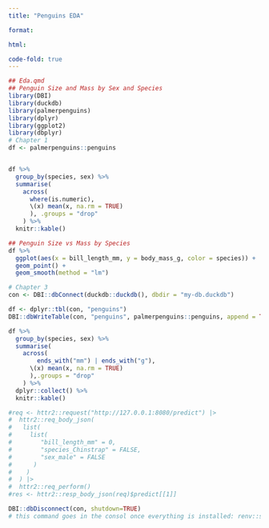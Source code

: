 ```yaml
---
title: "Penguins EDA"

format:

html: 

code-fold: true
---
```


```r
## Eda.qmd
## Penguin Size and Mass by Sex and Species
library(DBI)
library(duckdb)
library(palmerpenguins)
library(dplyr)
library(ggplot2)
library(dbplyr)
# Chapter 1
df <- palmerpenguins::penguins


df %>%
  group_by(species, sex) %>%
  summarise(
    across(
      where(is.numeric), 
      \(x) mean(x, na.rm = TRUE)
      ), .groups = "drop"
    ) %>%
  knitr::kable()

## Penguin Size vs Mass by Species
df %>%
  ggplot(aes(x = bill_length_mm, y = body_mass_g, color = species)) +
  geom_point() + 
  geom_smooth(method = "lm")

# Chapter 3
con <- DBI::dbConnect(duckdb::duckdb(), dbdir = "my-db.duckdb")

df <- dplyr::tbl(con, "penguins")
DBI::dbWriteTable(con, "penguins", palmerpenguins::penguins, append = TRUE)

df %>%
  group_by(species, sex) %>%
  summarise(
    across(
        ends_with("mm") | ends_with("g"),
      \(x) mean(x, na.rm = TRUE)
      ),.groups = "drop"
    ) %>%
  dplyr::collect() %>%
  knitr::kable()

#req <- httr2::request("http://127.0.0.1:8080/predict") |>
#  httr2::req_body_json(
#   list(
#     list(
#        "bill_length_mm" = 0,
#        "species_Chinstrap" = FALSE,
#        "sex_male" = FALSE
#      )
#    )
#  ) |>
#  httr2::req_perform()
#res <- httr2::resp_body_json(req)$predict[[1]]

DBI::dbDisconnect(con, shutdown=TRUE)
# this command goes in the consol once everything is installed: renv::snapshot()
```
